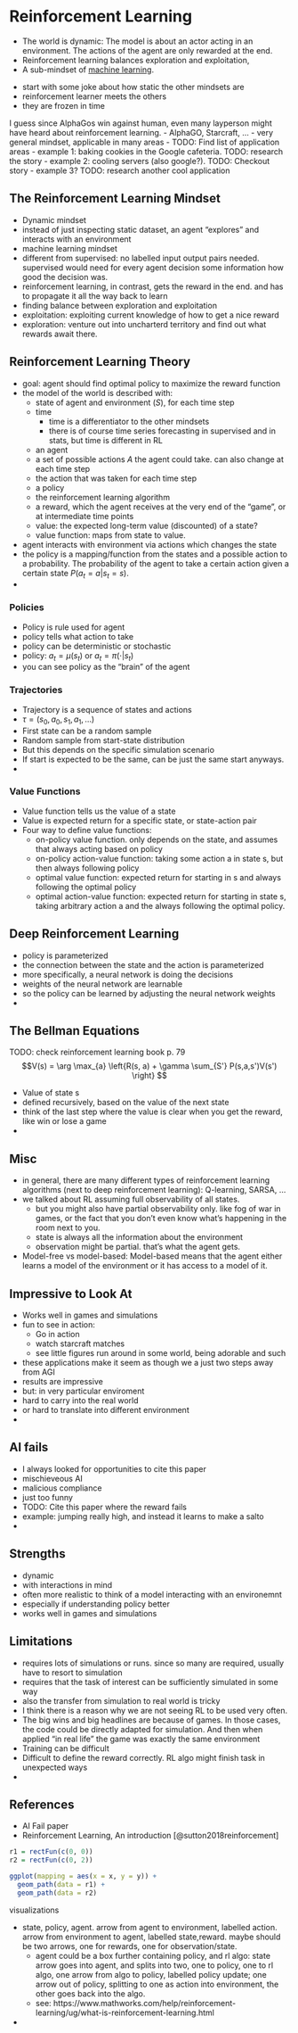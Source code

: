 # Reinforcement Learning {#reinforcement-learning}

<!-- 
TODO: checkout https://spinningup.openai.com/en/latest/spinningup/rl_intro.html

-->

* The world is dynamic: The model is about an actor acting in an environment. The actions of the agent are only rewarded at the end.
* Reinforcement learning balances exploration and exploitation,
* A sub-mindset of [machine learning](#machine-learning).


<!-- motivation: joke about how static other mindsets are -->
- start with some joke about how static the other mindsets are
- reinforcement learner meets the others
- they are frozen in time


<!-- examples of reinforcement learning -->
I guess since AlphaGos win against human, even many layperson might have heard about reinforcement learning.
- AlphaGO, Starcraft, ...
- very general mindset, applicable in many areas
- TODO: Find list of application areas
- example 1: baking cookies in the Google cafeteria. TODO: research the story
- example 2: cooling servers (also google?). TODO: Checkout story
- example 3? TODO: research another cool application 


## The Reinforcement Learning Mindset

- Dynamic mindset
- instead of just inspecting static dataset, an agent "explores" and interacts with an environment
- machine learning mindset
- different from supervised: no labelled input output pairs needed. supervised would need for every agent decision some information how good the decision was.
- reinforcement learning, in contrast, gets the reward in the end. and has to propagate it all the way back to learn
- finding balance between exploration and exploitation
- exploitation: exploiting current knowledge of how to get a nice reward
- exploration: venture out into uncharterd territory and find out what rewards await there.


## Reinforcement Learning Theory

- goal: agent should find optimal policy to maximize the reward function
- the model of the  world is described with:
  - state of agent and environment ($S$), for each time step
  - time
    - time is a differentiator to the other mindsets
    - there is of course time series forecasting in supervised and in stats, but time is different in RL
  - an agent
  - a set of possible actions $A$ the agent could take. can also change at each time step
  - the action that was taken for each time step
  - a policy
  - the reinforcement learning algorithm
  - a reward, which the agent receives at the very end of the "game", or at intermediate time points
  - value: the expected long-term value (discounted) of a state?
  - value function: maps from state to value.
- agent interacts with environment via actions which changes the state
- the policy is a mapping/function from the states and a possible action to a probability. The probability of the agent to take a certain action given a certain state $P(a_t = a | s_t = s)$.
-

### Policies

- Policy is rule used for agent
- policy tells what action to take
- policy can be deterministic or stochastic
- policy: $a_t = \mu(s_t)$ or $a_t = \pi(\cdot | s_t)$
- you can see policy as the "brain" of the agent


### Trajectories

- Trajectory is a sequence of states and actions
- $\tau = (s_0, a_0, s_1, a_1, \ldots)$
- First state can be a random sample
- Random sample from start-state distribution
- But this depends on the specific simulation scenario
- If start is expected to be the same, can be just the same start anyways.
-

### Value Functions

- Value function tells us the value of a state
- Value is expected return for a specific state, or state-action pair
- Four way to define value functions:
  - on-policy value function. only depends on the state, and assumes that always acting based on policy
  - on-policy action-value function: taking some action a in state s, but then always following policy
  - optimal value function: expected return for starting in s and always following the optimal policy
  - optimal action-value function: expected return for starting in state s, taking arbitrary action a and the always following the optimal policy.


## Deep Reinforcement Learning

- policy is parameterized
- the connection between the state and the action is parameterized
- more specifically, a neural network is doing the decisions
- weights of the neural network are learnable
- so the policy can be learned by adjusting the neural network weights
-

## The Bellman Equations

TODO: check reinforcement learning book p. 79 
$$V(s) = \arg \max_{a} \left{R(s, a) + \gamma \sum_{S'} P(s,a,s')V(s') \right} $$

- Value of state s
- defined recursively, based on the value of the next state
- think of the last step where the value is clear when you get the reward, like win or lose a game
-

## Misc

- in general, there are many different types of reinforcement learning algorithms (next to deep reinforcement learning): Q-learning, SARSA, ...
- we talked about RL assuming full observability of all states.
  - but you might also have partial observability only. like fog of war in games, or the fact that you don't even know what's happening in the room next to you.
  - state is always all the information about the environment
  - observation might be partial. that's what the agent gets.
- Model-free vs model-based: Model-based means that the agent either learns a model of the environment or it has access to a model of it.

## Impressive to Look At


- Works well in games and simulations
- fun to see in action:
  - Go in action
  - watch starcraft matches
  - see little figures run around in some world, being adorable and such
- these applications make it seem as though we a just two steps away from AGI
- results are impressive
- but: in very particular enviroment
- hard to carry into the real world
- or hard to translate into different environment
-


## AI fails

- I always looked for opportunities to cite this paper
- mischieveous AI
- malicious compliance
- just too funny 
- TODO: Cite this paper where the reward fails
- example: jumping really high, and instead it learns to make a salto
-

## Strengths

- dynamic
- with interactions in mind
- often more realistic to think of a model interacting with an environemnt
- especially if understanding policy better
- works well in games and simulations

## Limitations

- requires lots of simulations or runs. since so many are required, usually have to resort to simulation
- requires that the task of interest can be sufficiently simulated in some way
- also the transfer from simulation to real world is tricky
- I think there is a reason why we are not seeing RL to be used very often.
- The big wins and big headlines are because of games. In those cases, the code could be directly adapted for simulation. And then when applied "in real life" the game was exactly the same environment
- Training can be difficult
- Difficult to define the reward correctly. RL algo might finish task in unexpected ways
-

## References

- AI Fail paper
- Reinforcement Learning, An introduction [@sutton2018reinforcement]


```r
r1 = rectFun(c(0, 0))
r2 = rectFun(c(0, 2)) 

ggplot(mapping = aes(x = x, y = y)) +
  geom_path(data = r1) +
  geom_path(data = r2)

```



visualizations

- state, policy, agent. arrow from agent to environment, labelled action. arrow from environment to agent, labelled state,reward. maybe should be two arrows, one for rewards, one for observation/state.
  - agent could be a box further containing policy, and rl algo: state arrow goes into agent, and splits into two, one to policy, one to rl algo, one arrow from algo to policy, labelled policy update; one arrow out of policy, splitting to one as action into environment, the other goes back into the algo.
  - see: https://www.mathworks.com/help/reinforcement-learning/ug/what-is-reinforcement-learning.html
-  


